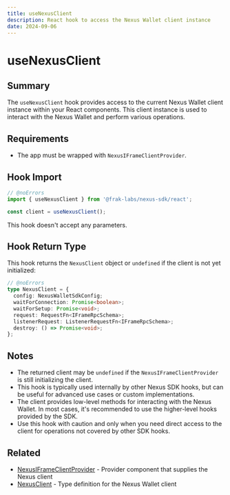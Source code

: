 ```yaml
---
title: useNexusClient
description: React hook to access the Nexus Wallet client instance
date: 2024-09-06
---
```


# useNexusClient

## Summary
The `useNexusClient` hook provides access to the current Nexus Wallet client instance within your React components. This client instance is used to interact with the Nexus Wallet and perform various operations.

## Requirements
- The app must be wrapped with `NexusIFrameClientProvider`.

## Hook Import

```ts twoslash
// @noErrors
import { useNexusClient } from '@frak-labs/nexus-sdk/react';

const client = useNexusClient();
```

This hook doesn't accept any parameters.

## Hook Return Type
This hook returns the `NexusClient` object or `undefined` if the client is not yet initialized:

```ts twoslash
// @noErrors
type NexusClient = {
  config: NexusWalletSdkConfig;
  waitForConnection: Promise<boolean>;
  waitForSetup: Promise<void>;
  request: RequestFn<IFrameRpcSchema>;
  listenerRequest: ListenerRequestFn<IFrameRpcSchema>;
  destroy: () => Promise<void>;
};
```

## Notes
- The returned client may be `undefined` if the `NexusIFrameClientProvider` is still initializing the client.
- This hook is typically used internally by other Nexus SDK hooks, but can be useful for advanced use cases or custom implementations.
- The client provides low-level methods for interacting with the Nexus Wallet. In most cases, it's recommended to use the higher-level hooks provided by the SDK.
- Use this hook with caution and only when you need direct access to the client for operations not covered by other SDK hooks.

## Related
- [NexusIFrameClientProvider](/wallet-sdk/api/react/NexusIFrameClientProvider) - Provider component that supplies the Nexus client
- [NexusClient](/wallet-sdk/api/types/NexusClient) - Type definition for the Nexus Wallet client
